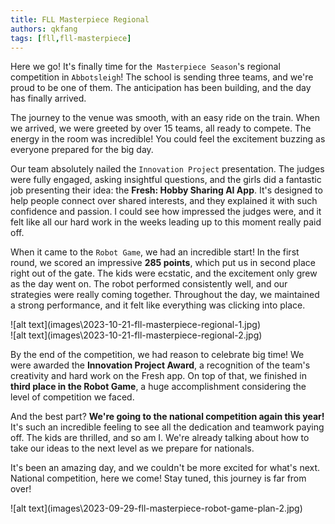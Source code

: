 ```yaml
---
title: FLL Masterpiece Regional
authors: qkfang
tags: [fll,fll-masterpiece]
---
```


Here we go! It's finally time for the` Masterpiece Season`'s regional competition in `Abbotsleigh`! The school is sending three teams, and we're proud to be one of them. The anticipation has been building, and the day has finally arrived.

The journey to the venue was smooth, with an easy ride on the train. When we arrived, we were greeted by over 15 teams, all ready to compete. The energy in the room was incredible! You could feel the excitement buzzing as everyone prepared for the big day.

Our team absolutely nailed the `Innovation Project` presentation. The judges were fully engaged, asking insightful questions, and the girls did a fantastic job presenting their idea: the **Fresh: Hobby Sharing AI App**. It's designed to help people connect over shared interests, and they explained it with such confidence and passion. I could see how impressed the judges were, and it felt like all our hard work in the weeks leading up to this moment really paid off.

When it came to the `Robot Game`, we had an incredible start! In the first round, we scored an impressive **285 points**, which put us in second place right out of the gate. The kids were ecstatic, and the excitement only grew as the day went on. The robot performed consistently well, and our strategies were really coming together. Throughout the day, we maintained a strong performance, and it felt like everything was clicking into place.

<div className="img-grid">
  <div className="img-item">
    ![alt text](images\2023-10-21-fll-masterpiece-regional-1.jpg)
  </div>
  <div className="img-item">
    ![alt text](images\2023-10-21-fll-masterpiece-regional-2.jpg)
  </div>
</div>

By the end of the competition, we had reason to celebrate big time! We were awarded the **Innovation Project Award**, a recognition of the team's creativity and hard work on the Fresh app. On top of that, we finished in **third place in the Robot Game**, a huge accomplishment considering the level of competition we faced.

And the best part? **We're going to the national competition again this year!** It's such an incredible feeling to see all the dedication and teamwork paying off. The kids are thrilled, and so am I. We're already talking about how to take our ideas to the next level as we prepare for nationals.

It's been an amazing day, and we couldn't be more excited for what's next. National competition, here we come! Stay tuned, this journey is far from over!

<div className="img-grid">
  <div className="img-item">
    ![alt text](images\2023-09-29-fll-masterpiece-robot-game-plan-2.jpg)
  </div>
</div>